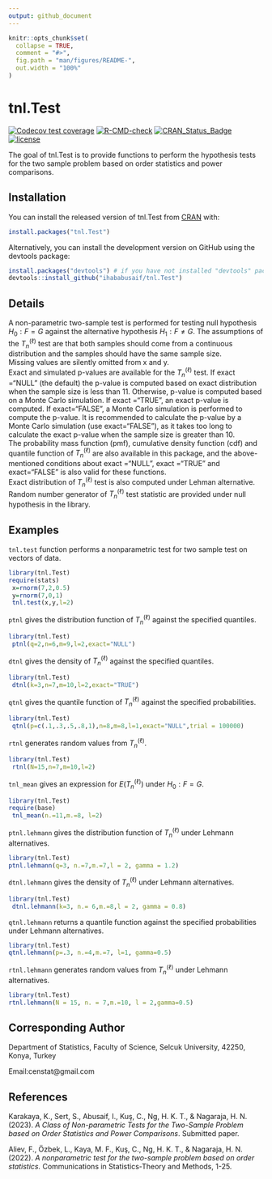 ```yaml
---
output: github_document
---
```


<!-- README.md is generated from README.Rmd. Please edit that file -->

```r
knitr::opts_chunk$set(
  collapse = TRUE,
  comment = "#>",
  fig.path = "man/figures/README-",
  out.width = "100%"
)
```

# tnl.Test

<!-- badges: start -->
[![Codecov test coverage](https://codecov.io/gh/ihababusaif/tnl.Test/branch/master/graph/badge.svg)](https://app.codecov.io/gh/ihababusaif/tnl.Test?branch=master)
[![R-CMD-check](https://github.com/ihababusaif/tnl.Test/actions/workflows/R-CMD-check.yaml/badge.svg)](https://github.com/ihababusaif/tnl.Test/actions/workflows/R-CMD-check.yaml)
[![CRAN_Status_Badge](https://www.r-pkg.org/badges/version/tnl.Test)](https://cran.r-project.org/package=tnl.Test)
[![license](https://img.shields.io/badge/license-GPL--3-blue.svg)](https://www.gnu.org/licenses/gpl-3.0.en.html)
<!-- badges: end -->

The goal of tnl.Test is to provide functions to perform the hypothesis tests for the two sample problem based on order statistics and power comparisons.


## Installation

You can install the released version of tnl.Test from [CRAN](https://CRAN.R-project.org) with:

``` r
install.packages("tnl.Test")
```
Alternatively, you can install the development version on GitHub using the devtools package:
``` r
install.packages("devtools") # if you have not installed "devtools" package
devtools::install_github("ihababusaif/tnl.Test")
```
## Details 
A non-parametric two-sample test is performed for testing null hypothesis ${H_0:F=G}$ against the alternative hypothesis ${H_1:F\not=G}$. The assumptions of the ${T_n^{(\ell)}}$  test are that both samples should come from a continuous distribution and the samples should have the same sample size.<br />
Missing values are silently omitted from x and y.<br />
Exact and simulated p-values are available for the ${T_n^{(\ell)}}$ test. If exact ="NULL" (the default) the p-value is computed based on exact distribution when the sample size is less than 11. Otherwise, p-value is computed based on a Monte Carlo simulation. If exact ="TRUE", an exact p-value is computed. If exact="FALSE", a Monte Carlo simulation is performed to compute the p-value. It is recommended to calculate the p-value by a Monte Carlo simulation (use exact="FALSE"), as it takes too long to calculate the exact p-value when the sample size is greater than 10. <br />
The probability mass function (pmf), cumulative density function (cdf) and quantile function of ${T_n^{(\ell)}}$ are also available in this package, and the above-mentioned conditions about exact ="NULL", exact ="TRUE" and exact="FALSE" is also valid for these functions.<br />
Exact distribution of ${T_n^{(\ell)}}$ test is also computed under Lehman alternative.<br />
Random number generator of ${T_n^{(\ell)}}$ test statistic are provided under null hypothesis in the library.


## Examples

```tnl.test``` function performs a nonparametric test for two sample test on vectors of data.
```r
library(tnl.Test)
require(stats)
 x=rnorm(7,2,0.5)
 y=rnorm(7,0,1)
 tnl.test(x,y,l=2)
```

```ptnl``` gives the distribution function of ${T_n^{(\ell)}}$ against the specified quantiles.
```r
library(tnl.Test)
 ptnl(q=2,n=6,m=9,l=2,exact="NULL")
```

```dtnl``` gives the density of ${T_n^{(\ell)}}$ against the specified quantiles.
```r
library(tnl.Test)
 dtnl(k=3,n=7,m=10,l=2,exact="TRUE")
```

```qtnl``` gives the quantile function of ${T_n^{(\ell)}}$ against the specified probabilities.
```r
library(tnl.Test)
 qtnl(p=c(.1,.3,.5,.8,1),n=8,m=8,l=1,exact="NULL",trial = 100000)
```

```rtnl``` generates random values from ${T_n^{(\ell)}}$.
```r
library(tnl.Test)
 rtnl(N=15,n=7,m=10,l=2)
```

```tnl_mean``` gives an expression for $E({T_n^{(\ell)}})$ under ${H_0:F=G}$.
```r
library(tnl.Test)
require(base)
 tnl_mean(n.=11,m.=8, l=2)
```


```ptnl.lehmann``` gives the  distribution function of ${T_n^{(\ell)}}$ under Lehmann alternatives.
```r
library(tnl.Test)
ptnl.lehmann(q=3, n.=7,m.=7,l = 2, gamma = 1.2)
```


```dtnl.lehmann``` gives the density of ${T_n^{(\ell)}}$ under Lehmann alternatives. 
```r
library(tnl.Test)
 dtnl.lehmann(k=3, n.= 6,m.=8,l = 2, gamma = 0.8)
```


```qtnl.lehmann``` returns a quantile function against the specified probabilities under Lehmann alternatives.                      
```r
library(tnl.Test)
qtnl.lehmann(p=.3, n.=4,m.=7, l=1, gamma=0.5)
```

```rtnl.lehmann``` generates random values from ${T_n^{(\ell)}}$ under Lehmann alternatives.
```r
library(tnl.Test)
rtnl.lehmann(N = 15, n. = 7,m.=10, l = 2,gamma=0.5)
```

## Corresponding Author
Department of Statistics, Faculty of Science, Selcuk University, 42250, Konya, Turkey  <br />

Email:censtat@gmail.com


## References 
Karakaya, K., Sert, S., Abusaif, I., Kuş, C., Ng, H. K. T., & Nagaraja, H. N. (2023). *A Class of Non-parametric Tests for the Two-Sample Problem based on Order Statistics and Power Comparisons*. Submitted paper.<br />

Aliev, F., Özbek, L., Kaya, M. F., Kuş, C., Ng, H. K. T., & Nagaraja, H. N. (2022). *A nonparametric test for the two-sample problem based on order statistics.* Communications in Statistics-Theory and Methods, 1-25.
